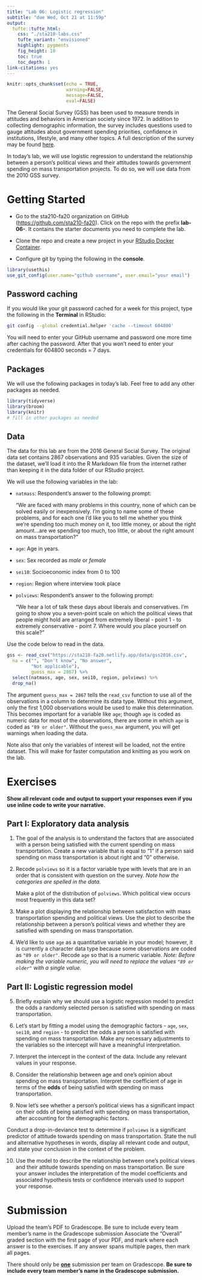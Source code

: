 ```yaml
---
title: "Lab 06: Logistic regression"
subtitle: "due Wed, Oct 21 at 11:59p"
output: 
  tufte::tufte_html:
    css: "./sta210-labs.css"
    tufte_variant: "envisioned"
    highlight: pygments
    fig_height: 10
    toc: true
    toc_depth: 1
link-citations: yes
---
```


```r
knitr::opts_chunk$set(echo = TRUE,
                      warning=FALSE, 
                      message=FALSE,
                      eval=FALSE)
```

The General Social Survey (GSS) has been used to measure trends in attitudes and behaviors in American society since 1972. In addition to collecting demographic information, the survey includes questions used to gauge attitudes about government spending priorities, confidence in institutions, lifestyle, and many other topics. A full description of the survey may be found [here](http://www.norc.org/Research/Projects/Pages/general-social-survey.aspx).

In today's lab, we will use logistic regression to understand the relationship between a person's political views and their attitudes towards government spending on mass transportation projects. To do so, we will use data from the 2010 GSS survey.

# Getting Started 

- Go to the sta210-fa20 organization on GitHub ([https://github.com/sta210-fa20](https://github.com/sta210-fa20)). Click on the repo with the prefix **lab-06-**. It contains the starter documents you need to complete the lab.

- Clone the repo and create a new project in your [RStudio Docker Container](https://vm-manage.oit.duke.edu). 

- Configure git by typing the following in the **console**.

```r
library(usethis)
use_git_config(user.name="github username", user.email="your email")
```

## Password caching

If you would like your git password cached for a week for this project, type the following in the **Terminal** in RStudio:

```bash
git config --global credential.helper 'cache --timeout 604800'
```

You will need to enter your GitHub username and password one more time after caching the password. After that you won't need to enter your credentials for 604800 seconds = 7 days.


## Packages

We will use the following packages in today's lab. Feel free to add any other packages as needed.

```r
library(tidyverse)
library(broom)
library(knitr)
# fill in other packages as needed
```


## Data

The data for this lab are from the 2016 General Social Survey. The original data set contains 2867 observations and 935 variables. Given the size of the dataset, we'll load it into the R Markdown file from the internet rather than keeping it in the data folder of our RStudio project.

We will use the following variables in the lab: 

- `natmass`: Respondent's answer to the following prompt:

    "We are faced with many problems in this country, none of which can be solved easily or inexpensively. I’m going to name some of these problems, and for each one I’d like you to tell me whether you think we’re spending too much money on it, too little money, or about the right amount...are we spending too much, too little, or about the right amount on mass transportation?"

- `age`: Age in years.
- `sex`: Sex recorded as *male* or *female*
- `sei10`: Socioeconomic index from 0 to 100
- `region`: Region where interview took place
- `polviews`: Respondent's answer to the following prompt: 

    "We hear a lot of talk these days about liberals and conservatives. I’m going to show you a seven-point scale on which the political views that people might hold are arranged from extremely liberal - point 1 - to extremely conservative - point 7. Where would you place yourself on this scale?"

Use the code below to read in the data.

```r
gss <- read_csv("https://sta210-fa20.netlify.app/data/gss2016.csv",
  na = c("", "Don't know", "No answer", 
         "Not applicable"), 
         guess_max = 2867) %>%
  select(natmass, age, sex, sei10, region, polviews) %>%
  drop_na()
```

The argument `guess_max = 2867` tells the `read_csv` function to use all of the observations in a column to determine its data type. Without this argument, only the first 1,000 observations would be used to make this determination. This becomes important for a variable like `age`; though `age` is coded as numeric data for most of the observations, there are some in which `age` is coded as `"89 or older"`. Without the `guess_max` argument, you will get warnings when loading the data.

Note also that only the variables of interest will be loaded, not the entire dataset. This will make for faster computation and knitting as you work on the lab. 

# Exercises

**Show all relevant code and output to support your responses even if you use inline code to write your narrative.**

## Part I: Exploratory data analysis

1. The goal of the analysis is to understand the factors that are associated with a person being satisfied with the current spending on mass transportation. Create a new variable that is equal to "1" if a person said spending on mass transportation is about right and "0" otherwise.

2. Recode `polviews` so it is a factor variable type with levels that are in an order that is consistent with question on the survey. *Note how the categories are spelled in the data.*

    Make a plot of the distribution of `polviews`. Which political view occurs most frequently in this data set?

3. Make a plot displaying the relationship between satisfaction with mass transportation spending  and political views. Use the plot to describe the relationship between a person's political views and whether they are satisfied with spending on mass transportation. 

4. We'd like to use `age` as a quantitative variable in your model; however, it is currently a character data type because some observations are coded as `"89 or older"`. Recode `age` so that is a numeric variable. *Note: Before making the variable numeric, you will need to replace the values `"89 or older"` with a single value.*

## Part II: Logistic regression model

5. Briefly explain why we should use a logistic regression model to predict the odds a randomly selected person is satisfied with spending on mass transportation. 

6. Let's start by fitting a model using the demographic factors - `age`, `sex`, `sei10`, and `region` - to predict the odds a person is satisfied with spending on mass transportation. Make any necessary adjustments to the variables so the intercept will have a meaningful interpretation.

7. Interpret the intercept in the context of the data. Include any relevant values in your response.

8. Consider the relationship between age and one's opinion about spending on mass transportation. Interpret the coefficient of age in terms of the **odds** of being satisfied with spending on mass transportation.

9. Now let's see whether a person's political views has a significant impact on their odds of being satisfied with spending on mass transportation, after accounting for the demographic factors. 

  Conduct a drop-in-deviance test to determine if `polviews` is a significant predictor of attitude towards spending on mass transportation. State the null and alternative hypotheses in words, display all relevant code and output, and state your conclusion in the context of the problem.

10. Use the model to describe the relationship between one's political views and their attitude towards spending on mass transportation. Be sure your answer includes the interpretation of the model coefficients and associated hypothesis tests or confidence intervals used to support your response.


# Submission 

Upload the team's PDF to Gradescope. Be sure to include every team member's name in the Gradescope submission Associate the "Overall" graded section with the first page of your PDF, and mark where each answer is  to the exercises. If any answer spans multiple pages, then mark all pages.

There should only be **<u>one</u>** submission per team on Gradescope. **Be sure to include every team member's name in the Gradescope submission.**

